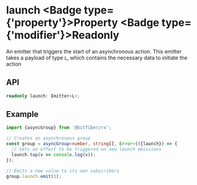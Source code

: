 
# launch <Badge type={'property'}>Property</Badge> <Badge type={'modifier'}>Readonly</Badge>

An emitter that triggers the start of an asynchronous action.
This emitter takes a payload of type `L`, which contains the necessary data to initiate the action

## API

```ts copy
readonly launch: Emitter<L>;
```

## Example

```ts copy
import {asyncGroup} from '@bitfiber/rx';

// Creates an asynchronous group
const group = asyncGroup<number, string[], Error>(({launch}) => {
  // Sets an effect to be triggered on new launch emissions
  launch.tap(v => console.log(v));
});

// Emits a new value to its own subscribers
group.launch.emit(1);
```
